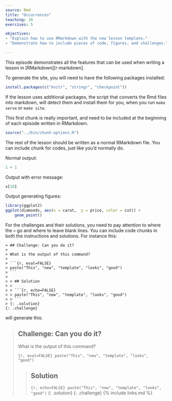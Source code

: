 ```yaml
---
source: Rmd
title: "Occurrences"
teaching: 10
exercises: 5

objectives:
- "Explain how to use RMarkdown with the new lesson template."
- "Demonstrate how to include pieces of code, figures, and challenges."

---
```


This episode demonstrates all the features that can be used when writing a
lesson in [RMarkdown][r-markdown].

To generate the site, you will need to have the following packages installed:

```r
install.packages(c("knitr", "stringr", "checkpoint"))
```

If the lesson uses additional packages, the script that converts the Rmd files
into markdown, will detect them and install them for you, when you run `make
serve` or `make site`.

This first chunk is really important, and need to be included at the beginning of
each episode written in RMarkdown.

```r
source("../bin/chunk-options.R")
```

The rest of the lesson should be written as a normal RMarkdown file. You can
include chunk for codes, just like you'd normally do.

Normal output:

```r
1 + 1
```

Output with error message:

```r
x[10]
```

Output generating figures:

```r
library(ggplot2)
ggplot(diamonds, aes(x = carat,  y = price, color = cut)) +
    geom_point()
```

For the challenges and their solutions, you need to pay attention to where the
`>` go and where to leave blank lines. You can include code chunks in both the
instructions and solutions. For instance this:

```
> ## Challenge: Can you do it?
>
> What is the output of this command?
>
> ```{r, eval=FALSE}
> paste("This", "new", "template", "looks", "good")
> ```
>
> > ## Solution
> >
> > ```{r, echo=FALSE}
> > paste("This", "new", "template", "looks", "good")
> > ```
> {: .solution}
{: .challenge}
```

will generate this:

> ## Challenge: Can you do it?
>
> What is the output of this command?
>
> ```{r, eval=FALSE}
> paste("This", "new", "template", "looks", "good")
> ```
>
> > ## Solution
> >
> > ```{r, echo=FALSE}
> > paste("This", "new", "template", "looks", "good")
> > ```
> {: .solution}
{: .challenge}
{% include links.md %}
